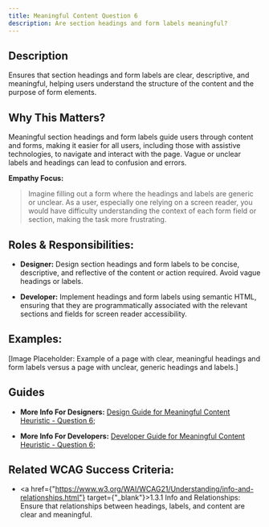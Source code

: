 ```yaml
---
title: Meaningful Content Question 6
description: Are section headings and form labels meaningful?
---
```


## Description

Ensures that section headings and form labels are clear, descriptive, and meaningful, helping users understand the structure of the content and the purpose of form elements.

## Why This Matters?

Meaningful section headings and form labels guide users through content and forms, making it easier for all users, including those with assistive technologies, to navigate and interact with the page. Vague or unclear labels and headings can lead to confusion and errors.

**Empathy Focus:**
> Imagine filling out a form where the headings and labels are generic or unclear. As a user, especially one relying on a screen reader, you would have difficulty understanding the context of each form field or section, making the task more frustrating.

## Roles & Responsibilities:

- **Designer:** Design section headings and form labels to be concise, descriptive, and reflective of the content or action required. Avoid vague headings or labels.

- **Developer:** Implement headings and form labels using semantic HTML, ensuring that they are programmatically associated with the relevant sections and fields for screen reader accessibility.

## Examples:

[Image Placeholder: Example of a page with clear, meaningful headings and form labels versus a page with unclear, generic headings and labels.]

## Guides

- **More Info For Designers:** <a href="/docs/design-guide/meaningful-content/question-6">Design Guide for Meaningful Content Heuristic - Question 6;</a>

- **More Info For Developers:** <a href="/docs/developer-guide/meaningful-content/question-6">Developer Guide for Meaningful Content Heuristic - Question 6;</a>

## Related WCAG Success Criteria:

- <a href={"https://www.w3.org/WAI/WCAG21/Understanding/info-and-relationships.html"} target={"_blank"}>1.3.1 Info and Relationships</a>: Ensure that relationships between headings, labels, and content are clear and meaningful.
